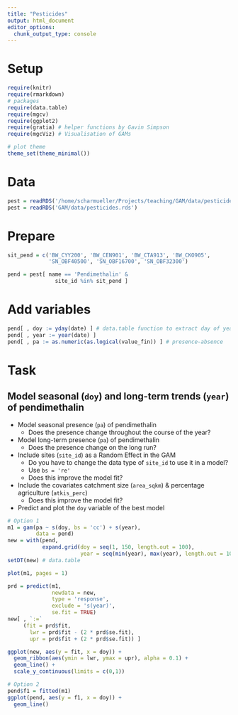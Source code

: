 ```yaml
---
title: "Pesticides"
output: html_document
editor_options: 
  chunk_output_type: console
---
```


# Setup
```r
require(knitr)
require(rmarkdown)
# packages
require(data.table)
require(mgcv)
require(ggplot2)
require(gratia) # helper functions by Gavin Simpson
require(mgcViz) # Visualisation of GAMs

# plot theme
theme_set(theme_minimal())
```

# Data
```r
pest = readRDS('/home/scharmueller/Projects/teaching/GAM/data/pesticides.rds')
pest = readRDS('GAM/data/pesticides.rds')
```

# Prepare
```r
sit_pend = c('BW_CYY200', 'BW_CEN901', 'BW_CTA913', 'BW_CKO905',
             'SN_OBF40500', 'SN_OBF16700', 'SN_OBF32300')

pend = pest[ name == 'Pendimethalin' &
               site_id %in% sit_pend ]
```

# Add variables

```r
pend[ , doy := yday(date) ] # data.table function to extract day of year (doy)
pend[ , year := year(date) ]
pend[ , pa := as.numeric(as.logical(value_fin)) ] # presence-absence
```

# Task

## Model seasonal (`doy`) and long-term trends (`year`) of pendimethalin

- Model seasonal presence (`pa`) of pendimethalin
  - Does the presence change throughout the course of the year?

- Model long-term presence (`pa`) of pendimethalin
  - Does the presence change on the long run?
  
- Include sites (`site_id`) as a Random Effect in the GAM
  - Do you have to change the data type of `site_id` to use it in a model?
  - Use `bs = 're'`
  - Does this improve the model fit?
  
- Include the covariates catchment size (`area_sqkm`) & percentage agriculture (`atkis_perc`)
  - Does this improve the model fit?
  
- Predict and plot the `doy` variable of the best model


```r
# Option 1
m1 = gam(pa ~ s(doy, bs = 'cc') + s(year),
         data = pend) 
new = with(pend,
           expand.grid(doy = seq(1, 150, length.out = 100),
                       year = seq(min(year), max(year), length.out = 100)))
setDT(new) # data.table

plot(m1, pages = 1)

prd = predict(m1,
              newdata = new,
              type = 'response',
              exclude = 's(year)',
              se.fit = TRUE)
new[ , `:=`
     (fit = prd$fit,
       lwr = prd$fit - (2 * prd$se.fit),
       upr = prd$fit + (2 * prd$se.fit)) ]

ggplot(new, aes(y = fit, x = doy)) +
  geom_ribbon(aes(ymin = lwr, ymax = upr), alpha = 0.1) +
  geom_line() +
  scale_y_continuous(limits = c(0,1))

# Option 2
pend$f1 = fitted(m1)
ggplot(pend, aes(y = f1, x = doy)) +
  geom_line()
```











